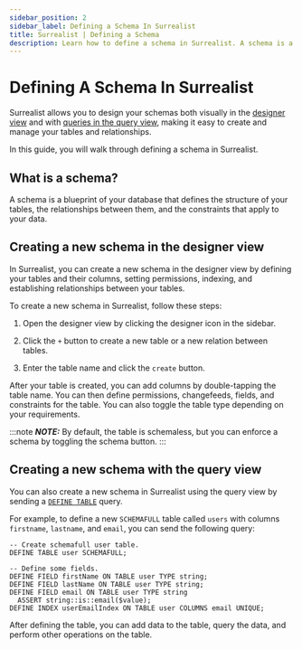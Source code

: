 ```yaml
---
sidebar_position: 2
sidebar_label: Defining a Schema In Surrealist
title: Surrealist | Defining a Schema
description: Learn how to define a schema in Surrealist. A schema is a blueprint of your database that defines the structure of your tables, the relationships between them, and the constraints that apply to your data.
---
```


# Defining A Schema In Surrealist

Surrealist allows you to design your schemas both visually in the [designer view](/docs/surrealist/concepts/designing-the-database-schema) and with [queries in the query view](/docs/surrealist/concepts/sending-queries), making it easy to create and manage your tables and relationships. 

In this guide, you will walk through defining a schema in Surrealist.

## What is a schema?

A schema is a blueprint of your database that defines the structure of your tables, the relationships between them, and the constraints that apply to your data. 

## Creating a new schema in the designer view

In Surrealist, you can create a new schema in the designer view by defining your tables and their columns, setting permissions, indexing, and establishing relationships between your tables.

To create a new schema in Surrealist, follow these steps:

1. Open the designer view by clicking the designer icon in the sidebar.

2. Click the `+` button to create a new table or a new relation between tables.

3. Enter the table name and click the `create` button.

After your table is created, you can add columns by double-tapping the table name. You can then define permissions, changefeeds, fields, and constraints for the table. You can also toggle the table type depending on your requirements.

:::note
___NOTE:___ By default, the table is schemaless, but you can enforce a schema by toggling the schema button.
::: 

## Creating a new schema with the query view

You can also create a new schema in Surrealist using the query view by sending a [`DEFINE TABLE`](/docs/surrealdb/surrealql/statements/define/table) query.

For example, to define a new `SCHEMAFULL` table called `users` with columns `firstname`, `lastname`, and `email`, you can send the following query:

```surql
-- Create schemafull user table.
DEFINE TABLE user SCHEMAFULL;

-- Define some fields.
DEFINE FIELD firstName ON TABLE user TYPE string;
DEFINE FIELD lastName ON TABLE user TYPE string;
DEFINE FIELD email ON TABLE user TYPE string
  ASSERT string::is::email($value);
DEFINE INDEX userEmailIndex ON TABLE user COLUMNS email UNIQUE;
```

<SurrealistMini url="https://surrealist.app/mini?setup=--+Create+schemafull+user+table.%0ADEFINE+TABLE+user+SCHEMAFULL%3B%0A%0A--+Define+some+fields.%0ADEFINE+FIELD+firstName+ON+TABLE+user+TYPE+string%3B%0ADEFINE+FIELD+lastName+ON+TABLE+user+TYPE+string%3B%0ADEFINE+FIELD+email+ON+TABLE+user+TYPE+string%0A++ASSERT+string%3A%3Ais%3A%3Aemail%28%24value%29%3B%0ADEFINE+INDEX+userEmailIndex+ON+TABLE+user+COLUMNS+email+UNIQUE%3B&query=%2F%2F+Get+information+for+Table%0AINFO+FOR+TABLE+user%3B%0A%0A%2F%2F+Add+a+user+with+all+required+fields+%0ACREATE+user+CONTENT+%7B%0A++++firstName%3A+%27Tobie%27%2C%0A++++lastName%3A+%27Hitchcock%27%2C%0A++++email%3A+%27Tobie.Hitchcock%40surrealdb.com%27%2C%0A%7D%3B%0A%0A%2F%2F+Query+the+data%0ASELECT+*+FROM+user%3B"/>

After defining the table, you can add data to the table, query the data, and perform other operations on the table.
